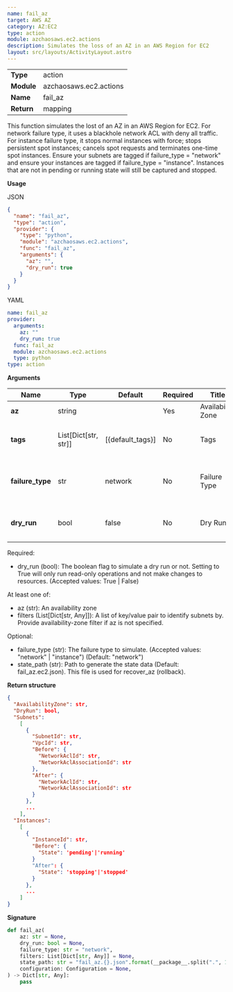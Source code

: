```yaml
---
name: fail_az
target: AWS AZ
category: AZ:EC2
type: action
module: azchaosaws.ec2.actions
description: Simulates the loss of an AZ in an AWS Region for EC2
layout: src/layouts/ActivityLayout.astro
---
```



|            |                        |
| ---------- | ---------------------- |
| **Type**   | action                 |
| **Module** | azchaosaws.ec2.actions |
| **Name**   | fail_az                |
| **Return** | mapping                |

This function simulates the lost of an AZ in an AWS Region for EC2.
For network failure type, it uses a blackhole network ACL with deny all traffic. For instance failure type, it stops normal instances with force; stops persistent spot instances; cancels spot requests and terminates one-time spot instances.
Ensure your subnets are tagged if failure_type = "network" and ensure your instances are tagged if failure_type = "instance".
Instances that are not in pending or running state will still be captured and stopped.

**Usage**

JSON

```json
{
  "name": "fail_az",
  "type": "action",
  "provider": {
    "type": "python",
    "module": "azchaosaws.ec2.actions",
    "func": "fail_az",
    "arguments": {
      "az": "",
      "dry_run": true
    }
  }
}
```

YAML

```yaml
name: fail_az
provider:
  arguments:
    az: ""
    dry_run: true
  func: fail_az
  module: azchaosaws.ec2.actions
  type: python
type: action
```

**Arguments**

| Name             | Type                 | Default          | Required | Title             | Description                                 |
| ---------------- | -------------------- | ---------------- | -------- | ----------------- | ------------------------------------------- |
| **az**           | string               |                  | Yes      | Availability Zone | AZ to target                                |
| **tags**         | List[Dict[str, str]] | [{default_tags}] | No       | Tags              | Match only resources with these tags        |
| **failure_type** | str                  | network          | No       | Failure Type      | Type of failure to apply: network, instance |
| **dry_run**      | bool                 | false            | No       | Dry Run           | Only perform a dry run for it               |

Required:

- dry_run (bool): The boolean flag to simulate a dry run or not. Setting to True will only run read-only operations and not make changes to resources. (Accepted values: True | False)

At least one of:

- az (str): An availability zone
- filters (List[Dict[str, Any]]): A list of key/value pair to identify subnets by. Provide availability-zone filter if az is not specified.

Optional:

- failure_type (str): The failure type to simulate. (Accepted values: "network" | "instance") (Default: "network")
- state_path (str): Path to generate the state data (Default: fail_az.ec2.json). This file is used for recover_az (rollback).

**Return structure**

```json
{
  "AvailabilityZone": str,
  "DryRun": bool,
  "Subnets":
    [
      {
        "SubnetId": str,
        "VpcId": str,
        "Before": {
          "NetworkAclId": str,
          "NetworkAclAssociationId": str
        },
        "After": {
          "NetworkAclId": str,
          "NetworkAclAssociationId": str
        }
      },
      ...
    ],
  "Instances":
    [
      {
        "InstanceId": str,
        "Before": {
          "State": 'pending'|'running'
        }
        "After": {
          "State": 'stopping'|'stopped'
        }
      },
      ...
    ]
}
```

**Signature**

```python
def fail_az(
    az: str = None,
    dry_run: bool = None,
    failure_type: str = "network",
    filters: List[Dict[str, Any]] = None,
    state_path: str = "fail_az.{}.json".format(__package__.split(".", 1)[1]),
    configuration: Configuration = None,
) -> Dict[str, Any]:
    pass

```
